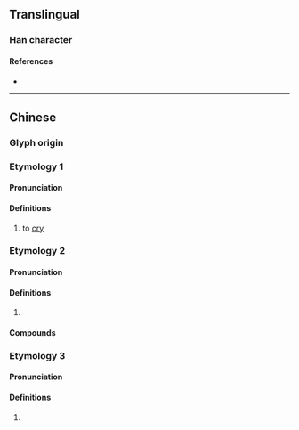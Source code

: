 {{character info/new}}
==Translingual==

===Han character===
{{Han char|rn=30|rad=口|as=07|sn=10|four=|canj=RCOR|ids=⿰口谷}}

====References====
* {{Han ref|kx=0191.270|dkj=03692|dj=0411.030|hdz=10632.030|uh=5502|ud=21762}}

----

==Chinese==

===Glyph origin===
{{Han etym}}

===Etymology 1===
{{zh-forms|alt=唃}}

====Pronunciation====
{{zh-pron
|m=gū
|mc=y
|oc=y
|cat=
}}

====Definitions====
{{zh-hanzi}}

# {{zh-obsolete}}{{lb|zh|of birds}} to [[cry]]

===Etymology 2===
{{zh-forms|alt=谷}}

====Pronunciation====
{{zh-pron
|c=guk1
|cat=
}}

====Definitions====
{{zh-hanzi}}

# {{rfdef|zh}}

====Compounds====
{{zh-der|唂精上腦|唂住度氣|唂氣}}

===Etymology 3===
{{zh-forms|alt=谷}}

====Pronunciation====
{{zh-pron
|c=guk1
|cat=
}}

====Definitions====
{{zh-hanzi}}

# {{zh-only|唂咕}}